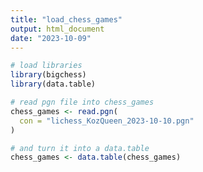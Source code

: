 ```yaml
---
title: "load_chess_games"
output: html_document
date: "2023-10-09"
---
```



```r
# load libraries
library(bigchess)
library(data.table)
```

```r
# read pgn file into chess_games
chess_games <- read.pgn(
  con = "lichess_KozQueen_2023-10-10.pgn"
)

# and turn it into a data.table
chess_games <- data.table(chess_games)
```
